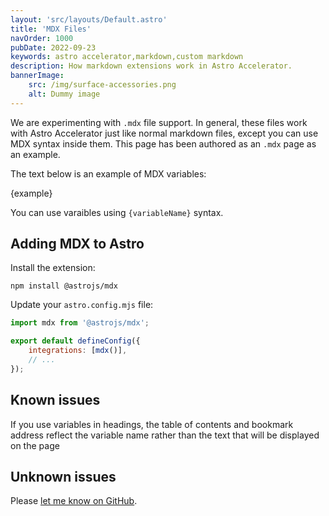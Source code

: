 ```yaml
---
layout: 'src/layouts/Default.astro'
title: 'MDX Files'
navOrder: 1000
pubDate: 2022-09-23
keywords: astro accelerator,markdown,custom markdown
description: How markdown extensions work in Astro Accelerator.
bannerImage:
    src: /img/surface-accessories.png
    alt: Dummy image
---
```


We are experimenting with `.mdx` file support. In general, these files work with Astro Accelerator just like normal markdown files, except you can use MDX syntax inside them. This page has been authored as an `.mdx` page as an example.

The text below is an example of MDX variables:

{example}

You can use varaibles using `{variableName}` syntax.

## Adding MDX to Astro

Install the extension:

```
npm install @astrojs/mdx
```

Update your `astro.config.mjs` file:

```javascript
import mdx from '@astrojs/mdx';

export default defineConfig({
    integrations: [mdx()],
    // ...
});
```

## Known issues

If you use variables in headings, the table of contents and bookmark address reflect the variable name rather than the text that will be displayed on the page

## Unknown issues

Please [let me know on GitHub](https://github.com/Steve-Fenton/astro-accelerator/issues).